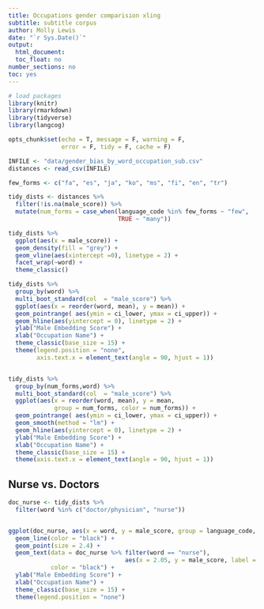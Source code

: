 ```yaml
---
title: Occupations gender comparision xling
subtitle: subtitle corpus
author: Molly Lewis 
date: "`r Sys.Date()`"
output: 
  html_document:
  toc_float: no
number_sections: no
toc: yes
---
```


```r

# load packages
library(knitr)
library(rmarkdown)
library(tidyverse)
library(langcog)

opts_chunk$set(echo = T, message = F, warning = F, 
               error = F, tidy = F, cache = F)

```

```r
INFILE <- "data/gender_bias_by_word_occupation_sub.csv"
distances <- read_csv(INFILE)

few_forms <- c("fa", "es", "ja", "ko", "ms", "fi", "en", "tr")

tidy_dists <- distances %>%
  filter(!is.na(male_score)) %>%
  mutate(num_forms = case_when(language_code %in% few_forms ~ "few",
                               TRUE ~ "many"))
```

```r
tidy_dists %>%
  ggplot(aes(x = male_score)) +
  geom_density(fill = "grey") +
  geom_vline(aes(xintercept =0), linetype = 2) +
  facet_wrap(~word) +
  theme_classic()

tidy_dists %>%
  group_by(word) %>%
  multi_boot_standard(col  = "male_score") %>%
  ggplot(aes(x = reorder(word, mean), y = mean)) +
  geom_pointrange( aes(ymin = ci_lower, ymax = ci_upper)) +
  geom_hline(aes(yintercept = 0), linetype = 2) +
  ylab("Male Embedding Score") +
  xlab("Occupation Name") +
  theme_classic(base_size = 15) +
  theme(legend.position = "none",
        axis.text.x = element_text(angle = 90, hjust = 1))


tidy_dists %>%
  group_by(num_forms,word) %>%
  multi_boot_standard(col  = "male_score") %>%
  ggplot(aes(x = reorder(word, mean), y = mean, 
             group = num_forms, color = num_forms)) +
  geom_pointrange( aes(ymin = ci_lower, ymax = ci_upper)) +
  geom_smooth(method = "lm") +
  geom_hline(aes(yintercept = 0), linetype = 2) +
  ylab("Male Embedding Score") +
  xlab("Occupation Name") +
  theme_classic(base_size = 15) +
  theme(axis.text.x = element_text(angle = 90, hjust = 1))
```

## Nurse vs. Doctors
```r
doc_nurse <- tidy_dists %>%
  filter(word %in% c("doctor/physician", "nurse"))


ggplot(doc_nurse, aes(x = word, y = male_score, group = language_code, color = word)) +
  geom_line(color = "black") +
  geom_point(size = 2.4) +
  geom_text(data = doc_nurse %>% filter(word == "nurse"), 
                                 aes(x = 2.05, y = male_score, label = language_code), 
            color = "black") +
  ylab("Male Embedding Score") +
  xlab("Occupation Name") +
  theme_classic(base_size = 15) +
  theme(legend.position = "none")
```

